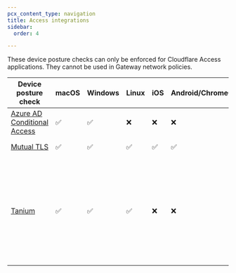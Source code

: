 ```yaml
---
pcx_content_type: navigation
title: Access integrations
sidebar:
  order: 4

---
```


These device posture checks can only be enforced for Cloudflare Access applications. They cannot be used in Gateway network policies.

| Device posture check                                                                          | macOS | Windows | Linux | iOS | Android/ChromeOS | [WARP mode](/cloudflare-one/connections/connect-devices/warp/configure-warp/warp-modes/) |
| --------------------------------------------------------------------------------------------- | ----- | ------- | ----- | --- | ---------------- | ---------------------------------------------------------------------------------------- |
| [Azure AD Conditional Access](/cloudflare-one/tutorials/azuread-conditional-access/)          | ✅     | ✅       | ❌     | ❌   | ❌                | WARP not required                                                                        |
| [Mutual TLS](/cloudflare-one/identity/devices/access-integrations/mutual-tls-authentication/) | ✅     | ✅       | ✅     | ✅   | ✅                | WARP not required                                                                        |
| [Tanium](/cloudflare-one/identity/devices/access-integrations/tanium/)                        | ✅     | ✅       | ✅     | ❌   | ❌                | Gateway with WARP, Secure Web Gateway without DNS filtering, or Device Information Only  |
